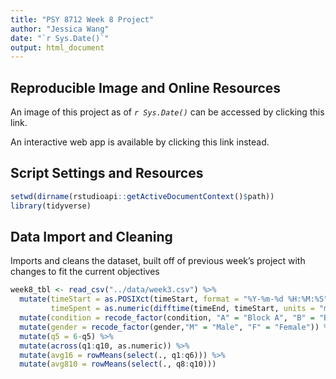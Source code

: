 ```yaml
---
title: "PSY 8712 Week 8 Project"
author: "Jessica Wang"
date: "`r Sys.Date()`"
output: html_document
---
```


## **Reproducible Image and Online Resources**
An image of this project as of *`r Sys.Date()`* can be accessed by clicking this link.

An interactive web app is available by clicking this link instead.

## **Script Settings and Resources**
```r
setwd(dirname(rstudioapi::getActiveDocumentContext()$path))
library(tidyverse)
```

## **Data Import and Cleaning**
Imports and cleans the dataset, built off of previous week's project with changes to fit the current objectives
```r
week8_tbl <- read_csv("../data/week3.csv") %>%
  mutate(timeStart = as.POSIXct(timeStart, format = "%Y-%m-%d %H:%M:%S"), 
         timeSpent = as.numeric(difftime(timeEnd, timeStart, units = "mins"))) %>% 
  mutate(condition = recode_factor(condition, "A" = "Block A", "B" = "Block B", "C" = "Control")) %>%
  mutate(gender = recode_factor(gender,"M" = "Male", "F" = "Female")) %>%
  mutate(q5 = 6-q5) %>%
  mutate(across(q1:q10, as.numeric)) %>%
  mutate(avg16 = rowMeans(select(., q1:q6))) %>%
  mutate(avg810 = rowMeans(select(., q8:q10))) 
```

